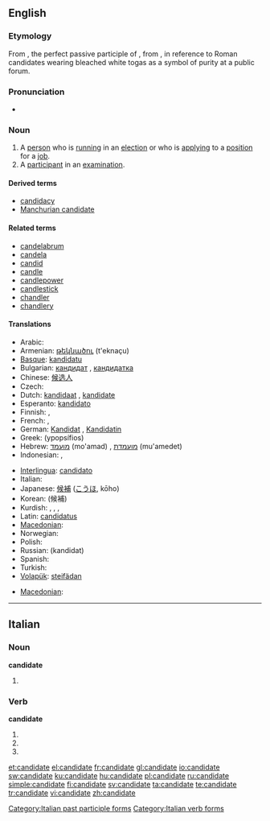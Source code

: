 ==English==

===Etymology===
From {{etyl|la}} {{term|candidatus||a person who is standing for public office}}, the perfect passive participle of {{term|candidare}}, from {{term|candidus||candid, white}}, in reference to Roman candidates wearing bleached white togas as a symbol of purity at a public forum.

===Pronunciation===
* {{audio|En-us-candidate.ogg|Audio (US)}}

===Noun===
{{en-noun}}

# A [[person]] who is [[run]]ning in an [[election]] or who is [[apply]]ing to a [[position]] for a [[job]].
# A [[participant]] in an [[examination]].

====Derived terms====
* [[candidacy]]
* [[Manchurian candidate]]

====Related terms====
* [[candelabrum]]
* [[candela]]
* [[candid]]
* [[candle]]
* [[candlepower]]
* [[candlestick]]
* [[chandler]]
* [[chandlery]]

====Translations====
{{trans-top|person running in an election}}
* Arabic: {{t-|ar|مرشح|sha|alt=مُرَش{{ar-dia|tr=murashshaH|sc=Arab}}ح}}
* Armenian: [[թեկնածու]] (t'eknaçu)
* [[Basque]]: [[kandidatu]]
* Bulgarian: [[кандидат]] {{m}}, [[кандидатка]] {{f}}
* Chinese: [[候选人]]
* Czech: {{t-|cs|kandidát|m}}
* Dutch: [[kandidaat]] {{m}}, [[kandidate]] {{f}}
* Esperanto: [[kandidato]]
* Finnish: {{t+|fi|ehdokas}}, {{t+|fi|kandidaatti}}
* French: {{t+|fr|candidat|m}}, {{t+|fr|candidate|f}}
* German: [[Kandidat]] {{m}}, [[Kandidatin]] {{f}}
* Greek: {{t+|el|υποψήφιος|m|sc=Grek}} (ypopsífios)
* Hebrew: [[מועמד]] (mo'amad) {{m}}, [[מועמדת]] (mu'amedet) {{f}}
* Indonesian: {{t-|id|kandidat|xs=Indonesian}}, {{t+|id|calon|xs=Indonesian}}
{{trans-mid}}
* [[Interlingua]]: [[candidato]]
* Italian: {{t-|it|candidato}}
* Japanese: [[候補]] ([[こうほ]], kōho)
* Korean: {{t-|ko|후보|tr=hoo-bo|sc=Kore}}(候補)
* Kurdish: {{t+|ku|berbijar}}, {{t+|ku|namzet}}, {{t|ku|berendam}}, {{t+|ku|kandîdat}}
* Latin: [[candidatus]] {{m}}
* [[Macedonian]]: {{t-|mk|кандидат|m|tr=kandidát|sc=Cyrl|xs=Macedonian}}
* Norwegian: {{t-|no|kandidat}}
* Polish: {{t-|pl|kandydat|m}}
* Russian: {{t+|ru|кандидат|sc=Cyrl}} (kandidat)
* Spanish: {{t+|es|candidato}}
* Turkish: {{t+|tr|aday}}
* [[Volapük]]: [[steifädan]]
{{trans-bottom}}

{{trans-top|participant in an examination}}
* [[Macedonian]]: {{t-|mk|кандидат|m|tr=kandidát|sc=Cyrl|xs=Macedonian}}
{{trans-mid}}
{{trans-bottom}}

----

==Italian==

===Noun===
'''candidate''' {{f}}

# {{plural of|[[candidata]]|lang=Italian}}

===Verb===
'''candidate'''

# {{form of|[[second-person|Second-person]] [[plural]] [[present tense]]|[[candidare#Italian|candidare]]|lang=Italian}}
# {{form of|Second-person plural [[imperative]]|candidare#Italian|candidare|lang=Italian}}
# {{form of|[[feminine|Feminine]] plural|[[candidato]]}}

[[Category:Italian past participle forms]]
[[Category:Italian verb forms]]

[[et:candidate]]
[[el:candidate]]
[[fr:candidate]]
[[gl:candidate]]
[[io:candidate]]
[[sw:candidate]]
[[ku:candidate]]
[[hu:candidate]]
[[pl:candidate]]
[[ru:candidate]]
[[simple:candidate]]
[[fi:candidate]]
[[sv:candidate]]
[[ta:candidate]]
[[te:candidate]]
[[tr:candidate]]
[[vi:candidate]]
[[zh:candidate]]